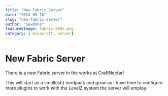 ```yaml
---
title: "New Fabric Server"
date: "2024-05-16"
slug: "new-fabric-server"
author: "Sewdohe"
featuredImage: fabric-500x.png
category: [ minecraft, server]
---
```


# New Fabric Server

There is a new Fabric server in the works at CraftNectar!


This will start as a small(ish) modpack and grow as I have time to configure more plugins to work with the LevelZ system the server will employ.


<LogoCloud/>
